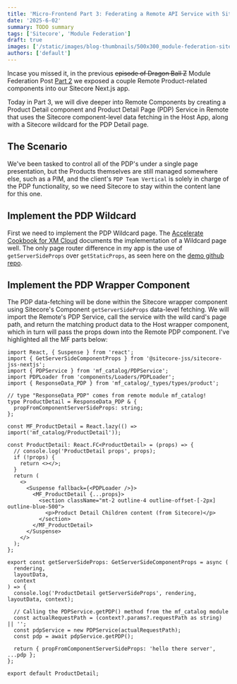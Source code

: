 ```yaml
---
title: 'Micro-Frontend Part 3: Federating a Remote API Service with Sitecore Component-level Data Fetching.'
date: '2025-6-02'
summary: TODO summary
tags: ['Sitecore', 'Module Federation']
draft: true
images: ['/static/images/blog-thumbnails/500x300_module-federation-sitecore.png']
authors: ['default']
---
```


Incase you missed it, in the previous ~~episode of Dragon Ball Z~~ Module Federation Post [Part 2](/blog/2025/microfrontends-part-2-injecting-federated-components-into-sitecore-apps) we exposed a couple Remote Product-related components into our Sitecore Next.js app. 

Today in Part 3, we will dive deeper into Remote Components by creating a Product Detail component and Product Detail Page (PDP) Service in Remote that uses the Sitecore component-level data fetching in the Host App, along with a Sitecore wildcard for the PDP Detail page.

## The Scenario
We've been tasked to control all of the PDP's under a single page presentation, but the Products themselves are still managed somewhere else, such as a PIM, and the client's `PDP Team Vertical` is solely in charge of the PDP functionality, so we need Sitecore to stay within the content lane for this one.

## Implement the PDP Wildcard
First we need to implement the PDP Wildcard page. The [Accelerate Cookbook for XM Cloud](https://developers.sitecore.com/learn/accelerate/xm-cloud/implementation/information-architecture/wildcard-pages) documents the implementation of a Wildcard page well. The only page router difference in my app is the use of `getServerSideProps` over `getStaticProps`, as seen here on the [demo github repo](https://github.com/bewards/MicroFrontend-Sitecore/blob/main/mf_marketing/headapps/nextjs-starter/src/pages/product/%5B...path%5D.tsx).

## Implement the PDP Wrapper Component
The PDP data-fetching will be done within the Sitecore wrapper component using Sitecore's Component `getServerSideProps` data-level fetching. We will import the Remote's PDP Service, call the service with the wild card's page path, and return the matching product data to the Host wrapper component, which in turn will pass the props down into the Remote PDP component. I've highlighted all the MF parts below:

```tsx {3} showLineNumbers
import React, { Suspense } from 'react';
import { GetServerSideComponentProps } from '@sitecore-jss/sitecore-jss-nextjs';
import { PDPService } from 'mf_catalog/PDPService';
import PDPLoader from 'components/Loaders/PDPLoader';
import { ResponseData_PDP } from 'mf_catalog/_types/types/product';

// type "ResponseData_PDP" comes from remote module mf_catalog!
type ProductDetail = ResponseData_PDP & {
  propFromComponentServerSideProps: string;
};

const MF_ProductDetail = React.lazy(() => import('mf_catalog/ProductDetail'));

const ProductDetail: React.FC<ProductDetail> = (props) => {
  // console.log('ProductDetail props', props);
  if (!props) {
    return <></>;
  }
  return (
    <>
      <Suspense fallback={<PDPLoader />}>
        <MF_ProductDetail {...props}>
          <section className="mt-2 outline-4 outline-offset-[-2px] outline-blue-500">
            <p>Product Detail Children content (from Sitecore)</p>
          </section>
        </MF_ProductDetail>
      </Suspense>
    </>
  );
};

export const getServerSideProps: GetServerSideComponentProps = async (
  rendering,
  layoutData,
  context
) => {
  console.log('ProductDetail getServerSideProps', rendering, layoutData, context);

  // Calling the PDPService.getPDP() method from the mf_catalog module
  const actualRequestPath = (context?.params?.requestPath as string) || '';
  const pdpService = new PDPService(actualRequestPath);
  const pdp = await pdpService.getPDP();

  return { propFromComponentServerSideProps: 'hello there server', ...pdp };
};

export default ProductDetail;
```